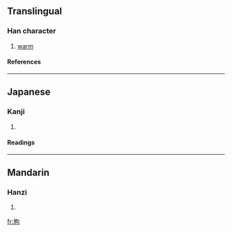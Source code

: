 {{see|胊}}

==Translingual==
===Han character===
{{Han char|rn=74|rad=月|as=05|sn=9|four=7722<sub>0</sub>|canj=月心口 (BPR)}}
# [[warm]]
====References====
{{Han ref|kx=0505.100|dkj=14353|dj=0883.220|hdz=32062.040|uh=6710|ud=26384|bh=CEFA|bd=52986}}

----
==Japanese==
===Kanji===
{{ja-kanji|grade=|rs=月05}}
# {{defn|Japanese}} 
====Readings====
{{ja-readings|on=[[きょう]] (kyō), [[く]] (ku)|kun=[[あたたかい]] (atatakai)}}

----
==Mandarin==
===Hanzi===
{{cmn-hanzi|pin=[[qú]] ([[qu2]]), [[tiǎo]] ([[tiao3]])|wg=ch'ü<sup>2</sup>, t'iao<sup>3</sup>}}
# {{defn|Mandarin}}

[[fr:朐]]